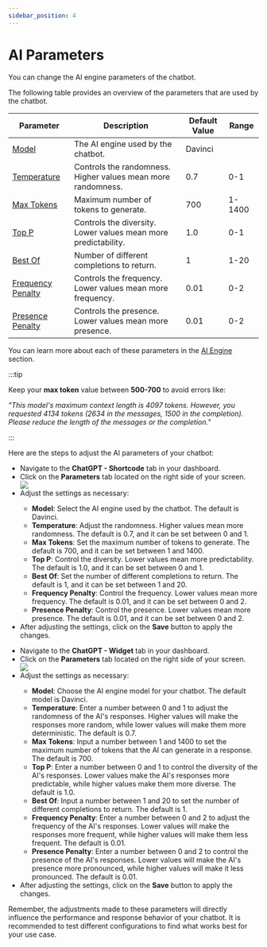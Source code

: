 ```yaml
---
sidebar_position: 4
---
```



# AI Parameters

You can change the AI engine parameters of the chatbot.

The following table provides an overview of the parameters that are used by the chatbot.

| Parameter           | Description                                                   | Default Value | Range |
|---------------------|---------------------------------------------------------------|---------------|-------|
| [Model](/docs/ai-engine/openai/gpt-models)               | The AI engine used by the chatbot.                            | Davinci       |    |
| [Temperature](/docs/ai-engine/openai/temperature)        | Controls the randomness. Higher values mean more randomness.  | 0.7           | 0-1   |
| [Max Tokens](/docs/ai-engine/openai/max-tokens)          | Maximum number of tokens to generate.                         | 700           | 1-1400|
| [Top P](/docs/ai-engine/openai/top-p)               | Controls the diversity. Lower values mean more predictability.| 1.0           | 0-1   |
| [Best Of](/docs/ai-engine/openai/best-of)             | Number of different completions to return.                    | 1             | 1-20  |
| [Frequency Penalty](/docs/ai-engine/openai/frequency-penalty)   | Controls the frequency. Lower values mean more frequency.     | 0.01          | 0-2   |
| [Presence Penalty](/docs/ai-engine/openai/presence-penalty)    | Controls the presence. Lower values mean more presence.       | 0.01          | 0-2   |

You can learn more about each of these parameters in the [AI Engine](/docs/category/openai) section.

:::tip

Keep your **max token** value between **500-700** to avoid errors like:

*"This model's maximum context length is 4097 tokens. However, you requested 4134 tokens (2634 in the messages, 1500 in the completion). Please reduce the length of the messages or the completion."*

:::

Here are the steps to adjust the AI parameters of your chatbot:
<Tabs>
  <TabItem value="shortcode" label="Shortcode" default>
    <ul>
        <li>Navigate to the <b>ChatGPT - Shortcode</b> tab in your dashboard.</li>
        <li>Click on the <b>Parameters</b> tab located on the right side of your screen.</li>
        <img src={Parameters} />
        <li>Adjust the settings as necessary:</li>
            <ul>
                <li><b>Model</b>: Select the AI engine used by the chatbot. The default is Davinci.</li>
                <li><b>Temperature</b>: Adjust the randomness. Higher values mean more randomness. The default is 0.7, and it can be set between 0 and 1.</li>
                <li><b>Max Tokens</b>: Set the maximum number of tokens to generate. The default is 700, and it can be set between 1 and 1400.</li>
                <li><b>Top P</b>: Control the diversity. Lower values mean more predictability. The default is 1.0, and it can be set between 0 and 1.</li>
                <li><b>Best Of</b>: Set the number of different completions to return. The default is 1, and it can be set between 1 and 20.</li>
                <li><b>Frequency Penalty</b>: Control the frequency. Lower values mean more frequency. The default is 0.01, and it can be set between 0 and 2.</li>
                <li><b>Presence Penalty</b>: Control the presence. Lower values mean more presence. The default is 0.01, and it can be set between 0 and 2.</li>
            </ul>
        <li>After adjusting the settings, click on the <b>Save</b> button to apply the changes.</li>
    </ul>
    </TabItem>
<TabItem value="widget" label="Widget">
    <ul>
        <li>Navigate to the <b>ChatGPT - Widget</b> tab in your dashboard.</li>
        <li>Click on the <b>Parameters</b> tab located on the right side of your screen.</li>
        <img src={ParametersWidget} />
        <li>Adjust the settings as necessary:</li>
            <ul>
                <li><b>Model</b>: Choose the AI engine model for your chatbot. The default model is Davinci.</li>
                <li><b>Temperature</b>: Enter a number between 0 and 1 to adjust the randomness of the AI's responses. Higher values will make the responses more random, while lower values will make them more deterministic. The default is 0.7.</li>
                <li><b>Max Tokens</b>: Input a number between 1 and 1400 to set the maximum number of tokens that the AI can generate in a response. The default is 700.</li>
                <li><b>Top P</b>: Enter a number between 0 and 1 to control the diversity of the AI's responses. Lower values make the AI's responses more predictable, while higher values make them more diverse. The default is 1.0.</li>
                <li><b>Best Of</b>: Input a number between 1 and 20 to set the number of different completions to return. The default is 1.</li>
                <li><b>Frequency Penalty</b>: Enter a number between 0 and 2 to adjust the frequency of the AI's responses. Lower values will make the responses more frequent, while higher values will make them less frequent. The default is 0.01.</li>
                <li><b>Presence Penalty</b>: Enter a number between 0 and 2 to control the presence of the AI's responses. Lower values will make the AI's presence more pronounced, while higher values will make it less pronounced. The default is 0.01.</li>
            </ul>
        <li>After adjusting the settings, click on the <b>Save</b> button to apply the changes.</li>
    </ul>
</TabItem>
</Tabs>

Remember, the adjustments made to these parameters will directly influence the performance and response behavior of your chatbot. It is recommended to test different configurations to find what works best for your use case.